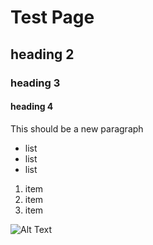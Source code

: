 # Test Page
## heading 2
### heading 3
#### heading 4

This should be a new paragraph

- list
- list 
- list

1. item
2. item 
3. item

![Alt Text](https://github.com/WildKidco/web-landing-scaffold/raw/master/static/images/site.png)
